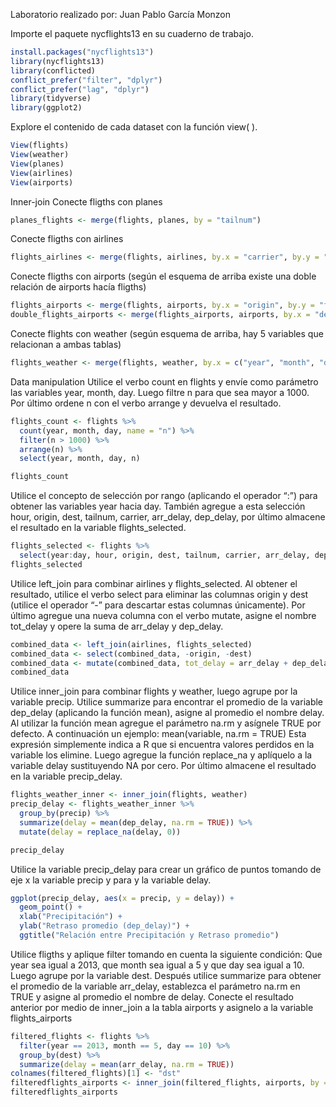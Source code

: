 Laboratorio realizado por: Juan Pablo García Monzon

Importe el paquete nycflights13 en su cuaderno de trabajo.
```r
install.packages("nycflights13")
library(nycflights13)
library(conflicted)
conflict_prefer("filter", "dplyr")
conflict_prefer("lag", "dplyr")
library(tidyverse)
library(ggplot2)
```
Explore el contenido de cada dataset con la función view( ).
```r
View(flights)
View(weather)
View(planes)
View(airlines)
View(airports)
```

Inner-join
Conecte fligths con planes
```r
planes_flights <- merge(flights, planes, by = "tailnum")
```
Conecte fligths con airlines
```r
flights_airlines <- merge(flights, airlines, by.x = "carrier", by.y = "carrier")
```
Conecte fligths con airports (según el esquema de arriba existe una doble relación de
airports hacía fligths)
```r
flights_airports <- merge(flights, airports, by.x = "origin", by.y = "faa")
double_flights_airports <- merge(flights_airports, airports, by.x = "dest", by.y = "faa")
```

Conecte flights con weather (según esquema de arriba, hay 5 variables que relacionan
a ambas tablas)
```r
flights_weather <- merge(flights, weather, by.x = c("year", "month", "day", "hour", "origin"), by.y = c("year", "month", "day", "hour", "origin"))
```
Data manipulation
Utilice el verbo count en flights y envíe como parámetro las variables year, month, day.
Luego filtre n para que sea mayor a 1000. Por último ordene n con el verbo arrange y
devuelva el resultado.

```r
flights_count <- flights %>%
  count(year, month, day, name = "n") %>%
  filter(n > 1000) %>%
  arrange(n) %>%
  select(year, month, day, n)

flights_count
```
 Utilice el concepto de selección por rango (aplicando el operador “:”) para obtener las
variables year hacia day. También agregue a esta selección hour, origin, dest, tailnum,
carrier, arr_delay, dep_delay, por último almacene el resultado en la variable
flights_selected.
```r
flights_selected <- flights %>%
  select(year:day, hour, origin, dest, tailnum, carrier, arr_delay, dep_delay)
flights_selected
```

Utilice left_join para combinar airlines y flights_selected. Al obtener el resultado, utilice
el verbo select para eliminar las columnas origin y dest (utilice el operador “-” para
descartar estas columnas únicamente). Por último agregue una nueva columna con el
verbo mutate, asigne el nombre tot_delay y opere la suma de arr_delay y dep_delay.
```r
combined_data <- left_join(airlines, flights_selected)
combined_data <- select(combined_data, -origin, -dest)
combined_data <- mutate(combined_data, tot_delay = arr_delay + dep_delay)
combined_data
```
Utilice inner_join para combinar flights y weather, luego agrupe por la variable precip.
Utilice summarize para encontrar el promedio de la variable dep_delay (aplicando la
función mean), asigne al promedio el nombre delay. Al utilizar la función mean
agregue el parámetro na.rm y asígnele TRUE por defecto. A continuación un ejemplo:
mean(variable, na.rm = TRUE)
Esta expresión simplemente indica a R que si encuentra valores perdidos en la
variable los elimine.
Luego agregue la función replace_na y aplíquelo a la variable delay sustituyendo NA
por cero. Por último almacene el resultado en la variable precip_delay.
```r
flights_weather_inner <- inner_join(flights, weather)
precip_delay <- flights_weather_inner %>%
  group_by(precip) %>%
  summarize(delay = mean(dep_delay, na.rm = TRUE)) %>%
  mutate(delay = replace_na(delay, 0))

precip_delay
```
Utilice la variable precip_delay para crear un gráfico de puntos tomando de eje x la
variable precip y para y la variable delay.
```r
ggplot(precip_delay, aes(x = precip, y = delay)) +
  geom_point() +
  xlab("Precipitación") +
  ylab("Retraso promedio (dep_delay)") +
  ggtitle("Relación entre Precipitación y Retraso promedio")
```
Utilice fligths y aplique filter tomando en cuenta la siguiente condición: Que year sea
igual a 2013, que month sea igual a 5 y que day sea igual a 10. Luego agrupe por la
variable dest. Después utilice summarize para obtener el promedio de la variable
arr_delay, establezca el parámetro na.rm en TRUE y asigne al promedio el nombre de
delay. Conecte el resultado anterior por medio de inner_join a la tabla airports y
asignelo a la variable flights_airports
```r
filtered_flights <- flights %>%
  filter(year == 2013, month == 5, day == 10) %>%
  group_by(dest) %>%
  summarize(delay = mean(arr_delay, na.rm = TRUE))
colnames(filtered_flights)[1] <- "dst"
filteredflights_airports <- inner_join(filtered_flights, airports, by = "dst")
filteredflights_airports
```

